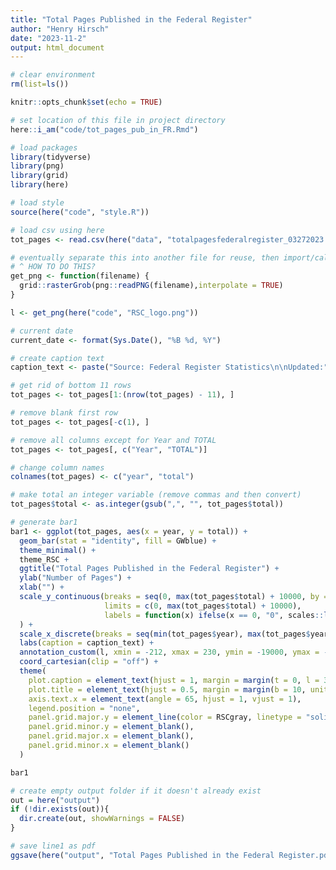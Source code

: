 ```yaml
---
title: "Total Pages Published in the Federal Register"
author: "Henry Hirsch"
date: "2023-11-2"
output: html_document
---
```


```r
# clear environment
rm(list=ls())
```

```r
knitr::opts_chunk$set(echo = TRUE)

# set location of this file in project directory
here::i_am("code/tot_pages_pub_in_FR.Rmd")
```

```r
# load packages
library(tidyverse)
library(png)
library(grid)
library(here)
```

```r
# load style
source(here("code", "style.R"))
```

```r
# load csv using here
tot_pages <- read.csv(here("data", "totalpagesfederalregister_03272023.csv"), skip = 4)

# eventually separate this into another file for reuse, then import/call the function
# ^ HOW TO DO THIS?
get_png <- function(filename) {
  grid::rasterGrob(png::readPNG(filename),interpolate = TRUE)
}

l <- get_png(here("code", "RSC_logo.png"))

```

```r
# current date
current_date <- format(Sys.Date(), "%B %d, %Y")

# create caption text
caption_text <- paste("Source: Federal Register Statistics\n\nUpdated:", current_date)

# get rid of bottom 11 rows
tot_pages <- tot_pages[1:(nrow(tot_pages) - 11), ]

# remove blank first row
tot_pages <- tot_pages[-c(1), ]

# remove all columns except for Year and TOTAL
tot_pages <- tot_pages[, c("Year", "TOTAL")]

# change column names
colnames(tot_pages) <- c("year", "total")

# make total an integer variable (remove commas and then convert)
tot_pages$total <- as.integer(gsub(",", "", tot_pages$total))


```

```r
# generate bar1
bar1 <- ggplot(tot_pages, aes(x = year, y = total)) +
  geom_bar(stat = "identity", fill = GWblue) +
  theme_minimal() +
  theme_RSC +
  ggtitle("Total Pages Published in the Federal Register") +
  ylab("Number of Pages") +
  xlab("") +
  scale_y_continuous(breaks = seq(0, max(tot_pages$total) + 10000, by = 10000), expand = c(0, 0),
                     limits = c(0, max(tot_pages$total) + 10000),
                     labels = function(x) ifelse(x == 0, "0", scales::label_number(suffix = "k", scale = 1e-3)(x))
  ) +
  scale_x_discrete(breaks = seq(min(tot_pages$year), max(tot_pages$year), by = 2)) + 
  labs(caption = caption_text) +
  annotation_custom(l, xmin = -212, xmax = 230, ymin = -19000, ymax = -7000) + # for logo
  coord_cartesian(clip = "off") +
  theme(
    plot.caption = element_text(hjust = 1, margin = margin(t = 0, l = 36, b = 50, unit = "pt")),
    plot.title = element_text(hjust = 0.5, margin = margin(b = 10, unit = "pt")),
    axis.text.x = element_text(angle = 65, hjust = 1, vjust = 1),
    legend.position = "none",
    panel.grid.major.y = element_line(color = RSCgray, linetype = "solid"),
    panel.grid.minor.y = element_blank(),
    panel.grid.major.x = element_blank(),
    panel.grid.minor.x = element_blank()
  )

bar1
```

```r
# create empty output folder if it doesn't already exist
out = here("output")
if (!dir.exists(out)){
  dir.create(out, showWarnings = FALSE)
}
```

```r
# save line1 as pdf
ggsave(here("output", "Total Pages Published in the Federal Register.pdf"), plot = bar1, width = 12, height = 9, dpi = 300)
```

